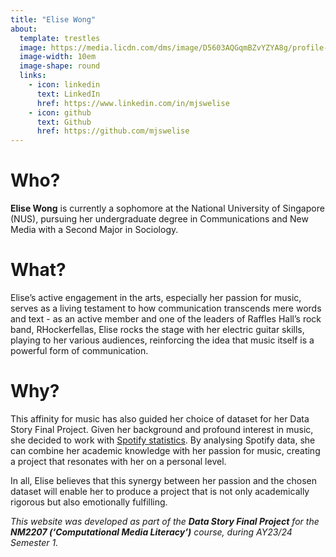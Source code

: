 ```yaml
---
title: "Elise Wong"
about:
  template: trestles
  image: https://media.licdn.com/dms/image/D5603AQGqmBZvYZYA8g/profile-displayphoto-shrink_400_400/0/1669535005905?e=1703116800&v=beta&t=zfAbizJlSE7yjcbaXO5Z6M7-nxd8uUVJwDR8h_dGxms
  image-width: 10em
  image-shape: round
  links:
    - icon: linkedin
      text: LinkedIn
      href: https://www.linkedin.com/in/mjswelise
    - icon: github
      text: Github
      href: https://github.com/mjswelise
---
```


# Who?

<b>Elise Wong</b> is currently a sophomore at the National University of Singapore (NUS), pursuing her undergraduate degree in Communications and New Media with a Second Major in Sociology.

# What?

Elise's active engagement in the arts, especially her passion for music, serves as a living testament to how communication transcends mere words and text - as an active member and one of the leaders of Raffles Hall's rock band, RHockerfellas, Elise rocks the stage with her electric guitar skills, playing to her various audiences, reinforcing the idea that music itself is a powerful form of communication.

# Why?

This affinity for music has also guided her choice of dataset for her Data Story Final Project. Given her background and profound interest in music, she decided to work with [Spotify statistics](https://github.com/rfordatascience/tidytuesday/blob/master/data/2020/2020-01-21/readme.md). By analysing Spotify data, she can combine her academic knowledge with her passion for music, creating a project that resonates with her on a personal level.

In all, Elise believes that this synergy between her passion and the chosen dataset will enable her to produce a project that is not only academically rigorous but also emotionally fulfilling.

<i>This website was developed as part of the <b>Data Story Final Project</b> for the <b>NM2207 ('Computational Media Literacy')</b> course, during AY23/24 Semester 1.</i>
